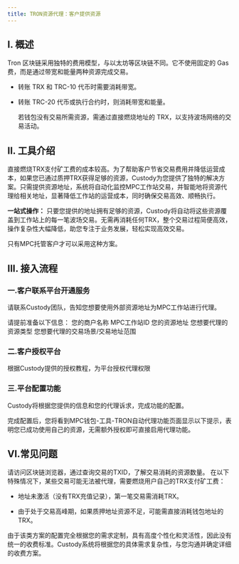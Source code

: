 ```yaml
---
title: TRON资源代理：客户提供资源
---
```

  
## I. 概述
 Tron 区块链采用独特的费用模型，与以太坊等区块链不同。它不使用固定的 Gas 费，而是通过带宽和能量两种资源完成交易。
- 转账 TRX 和 TRC-10 代币时需要消耗带宽。
- 转账 TRC-20 代币或执行合约时，则消耗带宽和能量。
  
  若钱包没有交易所需资源，需通过直接燃烧地址的 TRX，以支持波场网络的交易活动。
  
## II. 工具介绍
  直接燃烧TRX支付矿工费的成本较高。为了帮助客户节省交易费用并降低运营成本，如果您已通过质押TRX获得足够的资源，Custody为您提供了独特的解决方案。只需提供资源地址，系统将自动化监控MPC工作站交易，并智能地将资源代理给相关地址，显著降低工作站的运营成本，同时确保交易高效、顺畅执行。
  
  
**一站式操作：** 只要您提供的地址拥有足够的资源，Custody将自动将这些资源覆盖到工作站上的每一笔波场交易。无需再消耗任何TRX，整个交易过程简便高效，操作复杂性大幅降低，助您专注于业务发展，轻松实现高效交易。
  
  <Tip> 
  只有MPC托管客户才可以采用这种方案。
  </Tip>
  
## III. 接入流程
  
  ### 一.客户联系平台开通服务
  
  请联系Custody团队，告知您想要使用外部资源地址为MPC工作站进行代理。
  
  请提前准备以下信息：
  您的商户名称
  MPC工作站ID
  您的资源地址
  您想要代理的资源类型
  您想要代理的交易场景/交易地址范围
  
  ### 二.客户授权平台
  
  根据Custody提供的授权教程，为平台授权代理权限
  
  
  ### 三.平台配置功能
  Custody将根据您提供的信息和您的代理诉求，完成功能的配置。
  
  完成配置后，您将看到MPC钱包-工具-TRON自动代理功能页面显示以下提示，表明您已成功使用自己的资源，无需额外授权即可直接启用代理功能。
  
  
  
## VI.常见问题
  
  <Accordion title="如何了解订单实际消耗的交易资源">
  请访问区块链浏览器，通过查询交易的TXID，了解交易消耗的资源数量。
  </Accordion>
  
  
  <Accordion title="为什么有的波场交易没有使用代理资源？">
  在以下特殊情况下，某些交易可能⽆法被代理，需要燃烧用户自己的TRX支付矿工费：
  
  - 地址未激活（没有TRX充值记录），第⼀笔交易需消耗TRX。
  
  - 由于处于交易⾼峰期，如果质押地址资源不⾜，可能需直接消耗钱包地址的TRX。
  
  </Accordion>
  
  
  <Accordion title="系统如何收取该方案费用？">
  由于该类方案的配置完全根据您的需求定制，具有高度个性化和灵活性，因此没有统一的收费标准。Custody系统将根据您的具体需求复杂性，与您沟通并确定详细的收费方案。
  </Accordion>
  